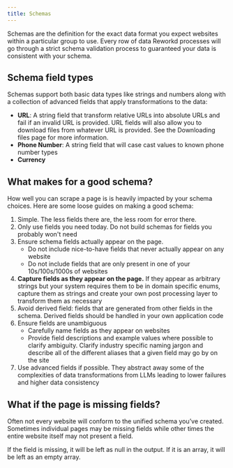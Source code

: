 ```yaml
---
title: Schemas
---
```

Schemas are the definition for the exact data format you expect websites within a particular group to use.
Every row of data Reworkd processes will go through a strict schema validation process to guaranteed your data is consistent with your schema.

## Schema field types
Schemas support both basic data types like strings and numbers along with a collection of advanced fields that apply transformations to the data:

- **URL**: A string field that transform relative URLs into absolute URLs and fail if an invalid URL is provided. URL fields will also allow you to download files from whatever URL is provided. See the Downloading files page for more information.
- **Phone Number**: A string field that will case cast values to known phone number types
- **Currency**

## What makes for a good schema?
How well you can scrape a page is is heavily impacted by your schema choices. Here are some loose guides on making a good schema:
1. Simple. The less fields there are, the less room for error there.
2. Only use fields you need today. Do not build schemas for fields you probably won't need
3. Ensure schema fields actually appear on the page.
   - Do not include nice-to-have fields that never actually appear on any website
   - Do not include fields that are only present in one of your 10s/100s/1000s of websites
4. **Capture fields as they appear on the page.** If they appear as arbitrary strings but your system requires them to be in domain specific enums, capture them as strings and create your own post processing layer to transform them as necessary
5. Avoid derived field: fields that are generated from other fields in the schema. Derived fields should be handled in your own application code
6. Ensure fields are unambiguous
   - Carefully name fields as they appear on websites
   - Provide field descriptions and example values where possible to clarify ambiguity. Clarify industry specific naming jargon and describe all of the different aliases that a given field may go by on the site
7. Use advanced fields if possible. They abstract away some of the complexities of data transformations from LLMs leading to lower failures and higher data consistency

## What if the page is missing fields?
Often not every website will conform to the unified schema you’ve created.
Sometimes individual pages may be missing fields while other times the entire website itself may not present a field.

If the field is missing, it will be left as null in the output. If it is an array, it will be left as an empty array.
